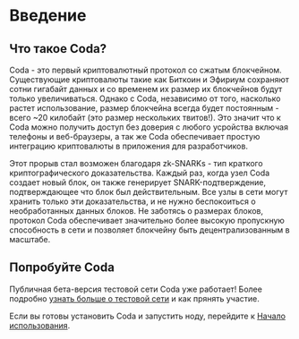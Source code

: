 
# Введение

## Что такое Coda?

Coda - это первый криптовалютный протокол со сжатым блокчейном. Существующие криптовалюты такие как Биткоин и Эфириум сохраняют сотни гигабайт данных и со временем их размер их блокчейнов будут только увеличиваться. Однако c Coda, независимо от того, насколько растет использование, размер блокчейна всегда будет постоянным - всего ~20 килобайт (это размер нескольких твитов!). Это значит что к Coda можно получить доступ без доверия с любого усройства включая телефоны и веб-браузеры, а так же Coda обеспечивает простую интеграцию криптовалюты в приложения для разработчиков.

Этот прорыв стал возможен благодаря zk-SNARKs - тип краткого криптографического доказательства. Каждый раз, когда узел Coda создает новый блок, он также генерирует SNARK-подтверждение, подтверждающее что блок был действительным. Все узлы в сети могут хранить только эти доказательства, и не нужно беспокоиться о необработанных данных блоков. Не заботясь о размерах блоков, протокол Coda обеспечивает значительно более высокую пропускную способность в сети и позволяет блокчейну быть децентрализованным в масштабе.

## Попробуйте Coda

Публичная бета-версия тестовой сети Coda уже работает! Более подробно [узнать больше о тестовой сети](/testnet.html) и как прянять участие.

Если вы готовы установить Coda и запустить ноду, перейдите к [Начало использования](/docs/getting-started/).
